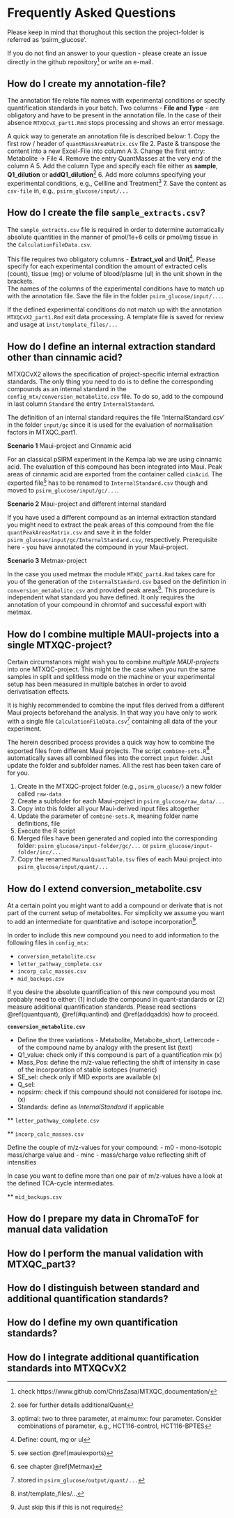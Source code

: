 # Frequently Asked Questions{#FAQ}

Please keep in mind that thorughout this section the project-folder is referred as 'psirm_glucose'.

If you do not find an answer to your question - please create an issue directly in the github repository^[check https://www.github.com/ChrisZasa/MTXQC_documentation/] or write an e-mail.

## How do I create my annotation-file?{#createannotation}

The annotation file relate file names with experimental conditions or specify quantification standards in your batch. Two columns - **File and Type** - are obligatory and have to be present in the annotation file. In the case of their absence `MTXQCvX_part1.Rmd` stops processing and shows an error message.

A quick way to generate an annotation file is described below:
1. Copy the first row / header of `quantMassAreaMatrix.csv` file
2. Paste & transpose the content into a new Excel-File into column A
3. Change the first entry: Metabolite -> File
4. Remove the entry QuantMasses at the very end of the column A
5. Add the column Type and specify each file either as **sample**, **Q1_dilution** or **addQ1_dilution**^[see for further details additionalQuant]
6. Add more columns specifying your experimental conditions, e.g., Cellline and Treatment^[optimal: two to three parameter, at maimumx: four parameter. Consider combinations of parameter, e.g., HCT116-control, HCT116-BPTES]
7. Save the content as `csv-file` in, e.g., `psirm_glucose/input/...`

## How do I create the file `sample_extracts.csv`?{#createsampleextracts}

The `sample_extracts.csv` file is required in order to determine automatically absolute quantities in the manner of pmol/1e+6 cells or pmol/mg tissue in the `CalculationFileData.csv`.

This file requires two obligatory columns - **Extract_vol** and **Unit**^[Define: count, mg or ul]. Please specify for each experimental condition the amount of extracted cells (count), tissue (mg) or volume of blood/plasme (ul) in the unit shown in the brackets.  
The names of the columns of the experimental conditions have to match up with the annotation file. Save the file in the folder `psirm_glucose/input/...`. 

If the defined experimental conditions do not match up with the annotation `MTXQCvX2_part1.Rmd` exit data processing. A template file is saved for review and usage at `inst/template_files/...` 

## How do I define an internal extraction standard other than cinnamic acid?{#definternal}

MTXQCvX2 allows the specification of project-specific internal extraction standards. The only thing you need to do is to define the corresponding compounds as an internal standard in the `config_mtx/conversion_metabolite.csv` file. To do so, add to the compound in last column `Standard` the entry `InternalStandard`.

The definition of an internal standard requires the file 'InternalStandard.csv' in the folder `input/gc` since it is used for the evaluation of normalisation factors in MTXQC_part1. 

**Scenario 1** Maui-project and Cinnamic acid

For an classical pSIRM experiment in the Kempa lab we are using cinnamic acid. The evaluation of this compound has been integrated into Maui. Peak areas of cinnamic acid are exported from the container called `cinAcid`. The exported file^[see section \@ref(mauiexports)] has to be renamed to `InternalStandard.csv` though and moved to `psirm_glucose/input/gc/...`.

**Scenario 2** Maui-project and different internal standard

If you have used a different compound as an internal extraction standard you might need to extract the peak areas of this compound from the file `quantPeakAreasMatrix.csv` and save it in the folder `psirm_glucose/input/gc/InternalStandard.csv`, respectively. Prerequisite here - you have annotated the compound in your Maui-project.

**Scenario 3** Metmax-project

In the case you used metmax the module `MTXQC_part4.Rmd` takes care for you of the generation of the `InternalStandard.csv` based on the definition in `conversion_metabolite.csv` and provided peak areas^[see chapter \@ref(Metmax)]. 
This procedure is independent what standard you have defined. It only requires the annotation of your compound in chromtof and successful export with metmax.


## How do I combine multiple MAUI-projects into a single MTXQC-project?{#multipleproj}

Certain circumstances might wish you to combine _multiple MAUI-projects_ into one MTXQC-project. This might be the case when you run the same samples in split and splitless mode on the machine or your experimental setup has been measured in multiple batches in order to avoid derivatisation effects.

It is highly recommended to combine the input files derived from a different Maui projects beforehand the analysis. In that way you have only to work with a single file `CalculationFileData.csv`^[stored in `psirm_glucose/output/quant/...`] containing all data of the your experiment.

The herein described process provides a quick way how to combine the exported files from different Maui projects. The script `combine-sets.R`^[inst/template_files/...] automatically saves all combined files into the correct `input` folder. Just update the folder and subfolder names. All the rest has been taken care of for you.

1. Create in the MTXQC-project folder (e.g., `psirm_glucose/`) a new folder called `raw-data`
2. Create a subfolder for each Maui-project in `psirm_glucose/raw_data/...`
3. Copy into this folder all your Maui-derived input files altogether
4. Update the parameter of `combine-sets.R`, meaning folder name definitions,  file
5. Execute the  R script
6. Merged files have been generated and copied into the corresponding folder: `psirm_glucose/input-folder/gc/...` or `psirm_glucose/input-folder/inc/...`
7. Copy the renamed `ManualQuantTable.tsv` files of each Maui project into `psirm_glucose/input/quant/...`

## How do I extend conversion_metabolite.csv{#extendconse}

At a certain point you might want to add a compound or derivate that is not part of the current setup of metabolites. For simplicity we assume you want to add an intermediate for quantitative and isotope incorporation^[Just skip this if this is not required].

In order to include this new compound you need to add information to the following files in `config_mtx`:

  * `conversion_metabolite.csv`
  * `letter_pathway_complete.csv`
  * `incorp_calc_masses.csv`
  * `mid_backups.csv`
  
If you desire the absolute quantification of this new compound you most probably need to either: (1) include the compound in quant-standards or (2) measure additional quantification standards. Please read sections \@ref(quantquant), \@ref(#quantind) and \@ref(addqadds) how to proceed.

**`conversion_metabolite.csv`**

  * Define the three variations - Metabolite, Metaboite_short, Lettercode - of the compound name by analogy with the present list (text)
  * Q1_value: check only if this compound is part of a quantification mix (x)
  * Mass_Pos: define the m/z-value reflecting the shift of intensity in case of the incorporation of stable isotopes (numeric)
  * SE_sel: check only if MID exports are available (x)
  * Q_sel:
  * nopsirm: check if this compound should not considered for isotope inc. (x)
  * Standards: define as *InternalStandard* if applicable
  
** `letter_pathway_complete.csv`

** `ìncorp_calc_masses.csv`

Define the couple of m/z-values for your compound: 
  - m0 - mono-isotopic mass/charge value and 
  - minc - mass/charge value reflecting shift of intensities
  
In case you want to define more than one pair of m/z-values have a look at the defined TCA-cycle intermediates.

** `mid_backups.csv`





## How do I prepare my data in ChromaToF for manual data validation{#howmanval-chroma}

## How do I perform the manual validation with MTXQC_part3?{#howmanval-part3}

## How do I distinguish between standard and additional quantification standards?{#quantquant}

## How do I define my own quantification standards?{#quantind}

## How do I integrate additional quantification standards into MTXQCvX2{#addqadds}







